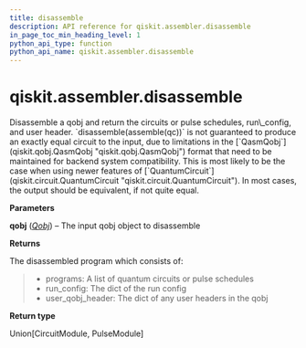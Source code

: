 ```yaml
---
title: disassemble
description: API reference for qiskit.assembler.disassemble
in_page_toc_min_heading_level: 1
python_api_type: function
python_api_name: qiskit.assembler.disassemble
---
```


# qiskit.assembler.disassemble

<Function id="qiskit.assembler.disassemble" github="https://github.com/qiskit/qiskit/tree/stable/0.20/qiskit/assembler/disassemble.py" signature="disassemble(qobj)">
  Disassemble a qobj and return the circuits or pulse schedules, run\_config, and user header.

  <Admonition title="Note" type="note">
    `disassemble(assemble(qc))` is not guaranteed to produce an exactly equal circuit to the input, due to limitations in the [`QasmQobj`](qiskit.qobj.QasmQobj "qiskit.qobj.QasmQobj") format that need to be maintained for backend system compatibility. This is most likely to be the case when using newer features of [`QuantumCircuit`](qiskit.circuit.QuantumCircuit "qiskit.circuit.QuantumCircuit"). In most cases, the output should be equivalent, if not quite equal.
  </Admonition>

  **Parameters**

  **qobj** ([*Qobj*](qiskit.qobj.Qobj "qiskit.qobj.Qobj")) – The input qobj object to disassemble

  **Returns**

  The disassembled program which consists of:

  > *   programs: A list of quantum circuits or pulse schedules
  > *   run\_config: The dict of the run config
  > *   user\_qobj\_header: The dict of any user headers in the qobj

  **Return type**

  Union\[CircuitModule, PulseModule]
</Function>

